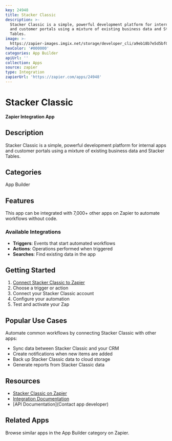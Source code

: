 ```yaml
---
key: 24948
title: Stacker Classic
description: >-
  Stacker Classic is a simple, powerful development platform for internal apps
  and customer portals using a mixture of existing business data and Stacker
  Tables.
image: >-
  https://zapier-images.imgix.net/storage/developer_cli/a9eb18b7e5d5bf042082677ad826ae7a.png?auto=format%2Ccompress&ixlib=python-3.0.0&q=50
hexColor: '#000000'
categories: App Builder
apiUrl: ''
collection: Apps
source: zapier
type: Integration
zapierUrl: 'https://zapier.com/apps/24948'
---
```

# Stacker Classic

**Zapier Integration App**

## Description

Stacker Classic is a simple, powerful development platform for internal apps and customer portals using a mixture of existing business data and Stacker Tables.

## Categories

App Builder

## Features

This app can be integrated with 7,000+ other apps on Zapier to automate workflows without code.

### Available Integrations

- **Triggers**: Events that start automated workflows
- **Actions**: Operations performed when triggered
- **Searches**: Find existing data in the app

## Getting Started

1. [Connect Stacker Classic to Zapier](https://zapier.com/apps/24948)
2. Choose a trigger or action
3. Connect your Stacker Classic account
4. Configure your automation
5. Test and activate your Zap

## Popular Use Cases

Automate common workflows by connecting Stacker Classic with other apps:

- Sync data between Stacker Classic and your CRM
- Create notifications when new items are added
- Back up Stacker Classic data to cloud storage
- Generate reports from Stacker Classic data

## Resources

- [Stacker Classic on Zapier](https://zapier.com/apps/24948)
- [Integration Documentation](https://zapier.com/apps/24948/integrations)
- [API Documentation](Contact app developer)

## Related Apps

Browse similar apps in the App Builder category on Zapier.
